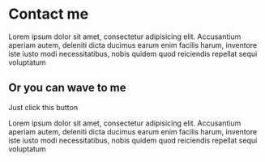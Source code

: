 
# Contact me

Lorem ipsum dolor sit amet, consectetur adipisicing elit. Accusantium aperiam autem, deleniti dicta ducimus earum enim facilis harum, inventore iste iusto modi necessitatibus, nobis quidem quod reiciendis repellat sequi voluptatum

## Or you can wave to me

Just click this button

<Wave/>

Lorem ipsum dolor sit amet, consectetur adipisicing elit. Accusantium aperiam autem, deleniti dicta ducimus earum enim facilis harum, inventore iste iusto modi necessitatibus, nobis quidem quod reiciendis repellat sequi voluptatum
